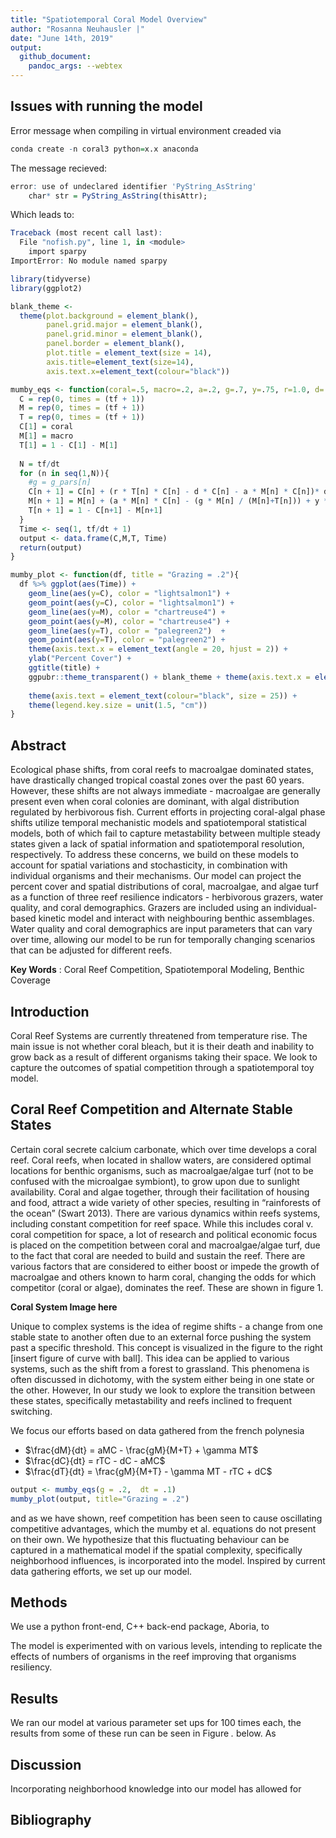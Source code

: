 ```yaml
---
title: "Spatiotemporal Coral Model Overview"
author: "Rosanna Neuhausler |"
date: "June 14th, 2019"
output:
  github_document:
    pandoc_args: --webtex
---
```


## Issues with running the model

Error message when compiling in virtual environment creaded via 
```r
conda create -n coral3 python=x.x anaconda
```

The message recieved:
```r
error: use of undeclared identifier 'PyString_AsString'
    char* str = PyString_AsString(thisAttr);
```

Which leads to:
```r
Traceback (most recent call last):
  File "nofish.py", line 1, in <module>
    import sparpy
ImportError: No module named sparpy
```




```r
library(tidyverse)
library(ggplot2)
```

```r

blank_theme <-
  theme(plot.background = element_blank(),
        panel.grid.major = element_blank(),
        panel.grid.minor = element_blank(),
        panel.border = element_blank(),
        plot.title = element_text(size = 14), 
        axis.title=element_text(size=14),
        axis.text.x=element_text(colour="black"))

mumby_eqs <- function(coral=.5, macro=.2, a=.2, g=.7, y=.75, r=1.0, d=.4, dt=1, tf = 100){
  C = rep(0, times = (tf + 1))
  M = rep(0, times = (tf + 1))
  T = rep(0, times = (tf + 1))
  C[1] = coral
  M[1] = macro
  T[1] = 1 - C[1] - M[1]
  
  N = tf/dt
  for (n in seq(1,N)){
    #g = g_pars[n]
    C[n + 1] = C[n] + (r * T[n] * C[n] - d * C[n] - a * M[n] * C[n])* dt
    M[n + 1] = M[n] + (a * M[n] * C[n] - (g * M[n] / (M[n]+T[n])) + y * M[n] * T[n])* dt
    T[n + 1] = 1 - C[n+1] - M[n+1]
  }
  Time <- seq(1, tf/dt + 1)
  output <- data.frame(C,M,T, Time)
  return(output)
}

mumby_plot <- function(df, title = "Grazing = .2"){
  df %>% ggplot(aes(Time)) +
    geom_line(aes(y=C), color = "lightsalmon1") +
    geom_point(aes(y=C), color = "lightsalmon1") +
    geom_line(aes(y=M), color = "chartreuse4") +
    geom_point(aes(y=M), color = "chartreuse4") +
    geom_line(aes(y=T), color = "palegreen2")  + 
    geom_point(aes(y=T), color = "palegreen2") +
    theme(axis.text.x = element_text(angle = 20, hjust = 2)) +
    ylab("Percent Cover") +
    ggtitle(title) +
    ggpubr::theme_transparent() + blank_theme + theme(axis.text.x = element_text(angle = 20,
                                                                                 hjust = 1)) +
    theme(axis.text = element_text(colour="black", size = 25)) + 
    theme(legend.key.size = unit(1.5, "cm"))
}
```

## Abstract

Ecological phase shifts, from coral reefs to macroalgae dominated states, have drastically changed tropical coastal zones over the past 60 years. However, these shifts are not always immediate - macroalgae are generally present even when coral colonies are dominant, with algal distribution regulated by herbivorous fish. Current efforts in projecting coral-algal phase shifts utilize temporal mechanistic models and spatiotemporal statistical models, both of which fail to capture metastability between multiple steady states given a lack of spatial information and spatiotemporal resolution, respectively. To address these concerns, we build on these models to account for spatial variations and stochasticity, in combination with individual organisms and their mechanisms. Our model can project the percent cover and spatial distributions of coral, macroalgae, and algae turf as a function of three reef resilience indicators - herbivorous grazers, water quality, and coral demographics. Grazers are included using an individual-based kinetic model and interact with neighbouring benthic assemblages. Water quality and coral demographics are input parameters that can vary over time, allowing our model to be run for temporally changing scenarios that can be adjusted for different reefs.

**Key Words** : Coral Reef Competition, Spatiotemporal Modeling, Benthic Coverage


## Introduction

Coral Reef Systems are currently threatened from temperature rise. The main issue is not whether coral bleach, but it is their death and inability to grow back as a result of different organisms taking their space. We look to capture the outcomes of spatial competition through a spatiotemporal toy model.

## Coral Reef Competition and Alternate Stable States

Certain coral secrete calcium carbonate, which over time develops a coral reef. Coral reefs, when located in shallow waters, are considered optimal locations for benthic organisms, such as macroalgae/algae turf (not to be confused with the microalgae symbiont), to grow upon due to sunlight availability. Coral and algae together, through their facilitation of housing and food, attract a wide variety of other species, resulting in “rainforests of the ocean” (Swart 2013). There are various dynamics within reefs systems, including constant competition for reef space. While this includes coral v. coral competition for space, a lot of research and political economic focus is placed on the competition between coral and macroalgae/algae turf, due to the fact that coral are needed to build and sustain the reef. There are various factors that are considered to either boost or impede the growth of macroalgae and others known to harm coral, changing the odds for which competitor (coral or algae), dominates the reef. These are shown in figure 1.

**Coral System Image here**

Unique to complex systems is the idea of regime shifts - a change from one stable 
state to another often due to an external force pushing the system past a specific
threshold. This concept is visualized in the figure to the right [insert figure of 
curve with ball]. This idea can be applied to various systems, such as the shift
from a forest to grassland. This phenomena is often discussed in dichotomy, with the system
either being in one state or the other. However, In our study we look to explore the transition between these states, specifically metastability and reefs inclined to frequent switching.

We focus our efforts based on data gathered from the french polynesia









* $\frac{dM}{dt} = aMC - \frac{gM}{M+T} + \gamma MT$
* $\frac{dC}{dt} = rTC - dC - aMC$
* $\frac{dT}{dt} = \frac{gM}{M+T} - \gamma MT - rTC + dC$


```r
output <- mumby_eqs(g = .2,  dt = .1)
mumby_plot(output, title="Grazing = .2")
```


and as we have shown, reef competition has been seen to cause oscillating competitive advantages, which the mumby et al. equations do not present on their own. We hypothesize that this fluctuating behaviour can be captured in a mathematical model if the spatial complexity, specifically neighborhood influences, is incorporated into the model. Inspired by current data gathering efforts, we set up our model.


## Methods

We use a python front-end, C++ back-end package, Aboria, to 

The model is experimented with on various levels, intending to replicate
the effects of numbers of organisms in the reef improving that organisms
resiliency.


## Results

We ran our model at various parameter set ups for 100 times each, the results from some of these run can be seen in Figure *.* below. As 


## Discussion

Incorporating neighborhood knowledge into our model has allowed for 

## Bibliography


